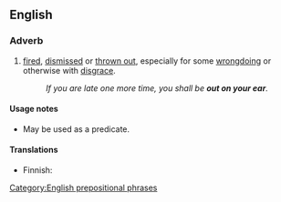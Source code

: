 ==English==

===Adverb===
{{en-adv|head=[[out]] [[on]] one's [[ear]]}}

# {{idiomatic}} [[fired]], [[dismissed]] or [[throw out|thrown out]], especially for some [[wrongdoing]] or otherwise with [[disgrace]].
#: ''If you are late one more time, you shall be '''out on your ear'''.''

====Usage notes====
* May be used as a predicate.

====Translations====
{{trans-top|fired, dismissed}}
* Finnish: {{t-|fi|erotettu}}
{{trans-mid}}
{{trans-bottom}}

[[Category:English prepositional phrases]]